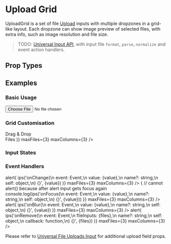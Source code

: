 
# Upload Grid

<AssetCard className='float-right margin' component={Upload} />

UploadGrid is a set of file [Upload](/docs/ui/inputs/Upload) inputs with multiple dropzones in a grid-like layout. Each dropzone can show image preview of selected files, with extra info, such as image resolution and file size.

> TODO: [Universal Input API](/docs/ui/inputs#universal-input-api), with input file `format`, `parse`, `normalize` and event action handlers.

## Prop Types

<PropsTable component={UploadGrid} />

## Examples

### Basic Usage

<CodeExample>
  <UploadGrid />
</CodeExample>

<CodeExample desc='Via Universal Input'>
  <Input type='file' />
</CodeExample>

### Grid Customisation

<CodeExample desc='File Uploads Grid of 3 Dropzones'>
  <UploadGrid maxFiles={3} />
</CodeExample>

<CodeExample desc='Grid of 3 in a Row'>
  <UploadGrid maxFiles={3} maxColumns={3} />
</CodeExample>

<CodeExample desc='Tinder Photo Upload Grid Style (9 Square Slots)'>
  <View className='min-width-mobile'>
    <UploadGrid
      maxFiles={9}
      previewClass='img-cover'
      slotLabel
      square />
  </View>
</CodeExample>

<CodeExample desc='Custom Dropzone UI'>
  <UploadGrid children={(
    <View className='padding center'>
      <Icon name='io/md-cloud-upload' className='font-largest' />
      <Text className='bold'>Drag & Drop<br />Files</Text>
    </View>
  )} maxFiles={3} maxColumns={3} />
</CodeExample>

<CodeExample desc='Custom Select/Remove Icon'>
  <UploadGrid iconSelect='md/add' iconRemove='fi/x'
              maxFiles={3} maxColumns={3} />
</CodeExample>

### Input States

<CodeExample desc='Disabled'>
  <UploadGrid disabled label='disabled' maxFiles={3} maxColumns={3} />
</CodeExample>

<CodeExample desc='Read only'>
  <View className='padding-h max-width-400'>
    <UploadGrid readonly label='readonly' maxFiles={4} maxColumns={4}
                initialValues={[
                  {i: 0, name: 'image.png', src: `${FILE.PATH_IMAGES}image.png`, width: 512, height: 512},
                  {i: 1, name: 'image.svg', src: `${FILE.PATH_IMAGES}image.svg`, size: 1024},
                  {i: 2, name: 'file.csv', src: 'file.csv', size: 1024},
                ]} />

  </View>
</CodeExample>

<CodeExample desc='Loading'>
  <UploadGrid loading label='loading' maxFiles={3} maxColumns={3} />
</CodeExample>

### Event Handlers

<CodeExample desc='On Change Callback'>
  <UploadGrid placeholder='Upload file to fire event' onChange={(e, value) => alert(
    ips('onChange(\n  event: Event,\n  value: {value},\n  name?: string,\n  self: object,\n) {}', {value})
  )} maxFiles={3} maxColumns={3} />
</CodeExample>

<CodeExample desc='On Focus Callback'>
  <UploadGrid placeholder='Focus to fire event' onFocus={(e, value) => {
    // cannot alert() because after alert input gets focus again
    console.log(ips('onFocus(\n  event: Event,\n  value: {value},\n  name?: string,\n  self: object,\n) {}', {value}))
  }} maxFiles={3} maxColumns={3} />
</CodeExample>

<CodeExample desc='On Blur Callback'>
  <UploadGrid placeholder='Blur to fire event' onBlur={(e, value) => alert(
    ips('onBlur(\n  event: Event,\n  value: {value},\n  name?: string,\n  self: object,\n) {}', {value})
  )} maxFiles={3} maxColumns={3} />
</CodeExample>

<CodeExample desc='On Remove Callback'>
  <UploadGrid placeholder='Upload then remove file to fire event' onRemove={(e, files) => alert(
    ips('onRemove(\n  event: Event,\n  fileInputs: {files},\n  name?: string,\n  self: object,\n  callback: function,\n) {}', {files})
  )} maxFiles={3} maxColumns={3} />
</CodeExample>

Please refer to [Universal File Uploads Input](/docs/ui/inputs/Input) for additional upload field props.
